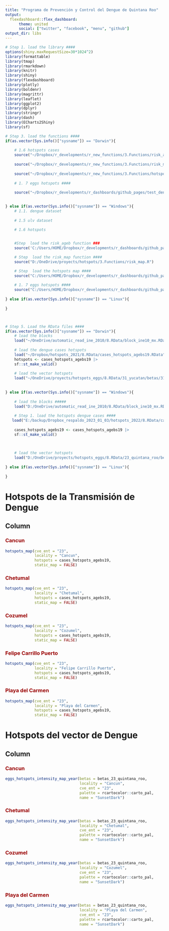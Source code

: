 ```yaml
---
title: "Programa de Prevención y Control del Dengue de Quintana Roo"
output: 
  flexdashboard::flex_dashboard:
      theme: united
      social: ["twitter", "facebook", "menu", "github"]
output_dir: libs      
---
```


```r

# Step 1. load the library ####
options(shiny.maxRequestSize=30*1024^2)
library(formattable)
library(tmap)
library(rmarkdown)
library(knitr)
library(shiny)
library(flexdashboard)
library(plotly)
library(boldenr)
library(magrittr)
library(leaflet)
library(ggplot2)
library(dplyr)
library(stringr)
library(dash)
library(ECharts2Shiny)
library(sf)

# Step 3. load the functions ####
if(as.vector(Sys.info()["sysname"]) == "Darwin"){
    
    # 1.6 hotspots cases
    source("~/Dropbox/r_developments/r_new_functions/3.Functions/risk_agebs.R")
    
    source("~/Dropbox/r_developments/r_new_functions/3.Functions/risk_map.R")
    
    source("~/Dropbox/r_developments/r_new_functions/3.Functions/hotspots_map.R")
    
    # 1. 7 eggs hotspots ####
    
    source("~/Dropbox/r_developments/r_dashboards/github_pages/test_denv_dash_oax/3.Functions/eggs_hotspots_intensity_map_year.R")

    
} else if(as.vector(Sys.info()["sysname"]) == "Windows"){
    # 1.1. dengue dataset
    
    # 1.5 ulv dataset
    
    # 1.6 hotspots


    #Step  load the risk_ageb function ###
    source('C:/Users/HOME/Dropbox/r_developments/r_dashboards/github_pages/test_dashboard/3.Functions/risk_agebs.R')

    # Step  load the risk_map function ####
    source("D:/OneDrive/proyects/hotspots/3.Functions/risk_map.R")

    # Step  load the hotspots map ####
    source("C:/Users/HOME/Dropbox/r_developments/r_dashboards/github_pages/test_dashboard/3.Functions/hotspots_map.R")
    
    # 1. 7 eggs hotspots ####
    source("C:/Users/HOME/Dropbox/r_developments/r_dashboards/github_pages/test_denv_dash_oax/3.Functions/eggs_hotspots_intensity_map_year.R")
    
} else if(as.vector(Sys.info()["sysname"]) == "Linux"){
    
}



# Step 5. Load the RData files ####
if(as.vector(Sys.info()["sysname"]) == "Darwin"){
    # load the blocks
    load("~/OneDrive/automatic_read_ine_2010/8.RData/block_ine10_mx.RData")
    
    # load the dengue cases hotspots
    load("~/Dropbox/hotspots_2021/8.RData/cases_hotspots_agebs19.RData")
    hotspots <- cases_hotspots_agebs19 |>
    sf::st_make_valid()
    
    # load the vector hotspots
    load("~/OneDrive/proyects/hotspots_eggs/8.RData/31_yucatan/betas/31_yucatan_zinb1_betas.RData")
    
    
} else if(as.vector(Sys.info()["sysname"]) == "Windows"){
    
    # load the blocks #####
    load("D:/OneDrive/automatic_read_ine_2010/8.RData/block_ine10_mx.RData") 
    
    # Step 1. load the hotspots dengue cases ####
   load("E:/backup/Dropbox_respaldo_2023_01_03/hotspots_2022/8.RData/cases_hotspots_agebs19.RData")
    
    cases_hotspots_agebs19 <- cases_hotspots_agebs19 |>
    sf::st_make_valid()

    
    
    # load the vector hotspots
    load("D:/OneDrive/proyects/hotspots_eggs/8.RData/23_quintana_roo/betas/23_quintana_roo_zinb1_betas.RData")
    
} else if(as.vector(Sys.info()["sysname"]) == "Linux"){
    
}


```

# **Hotspots de la Transmisión de Dengue**

## Column {.tabset}

### [**Cancun**]{style="color:#990000"}

```r
hotspots_map(cve_ent = "23",
             locality = "Cancun",
             hotspots = cases_hotspots_agebs19,
             static_map = FALSE)

```


### [**Chetumal**]{style="color:#990000"}

```r
hotspots_map(cve_ent = "23",
             locality = "Chetumal",
             hotspots = cases_hotspots_agebs19,
             static_map = FALSE)

```


### [**Cozumel**]{style="color:#990000"}

```r
hotspots_map(cve_ent = "23",
             locality = "Cozumel",
             hotspots = cases_hotspots_agebs19,
             static_map = FALSE)

```

### [**Felipe Carrillo Puerto**]{style="color:#990000"}

```r
hotspots_map(cve_ent = "23",
             locality = "Felipe Carrillo Puerto",
             hotspots = cases_hotspots_agebs19,
             static_map = FALSE)

```

### [**Playa del Carmen**]{style="color:#990000"}

```r
hotspots_map(cve_ent = "23",
             locality = "Playa del Carmen",
             hotspots = cases_hotspots_agebs19,
             static_map = FALSE)

```

# **Hotspots del vector de Dengue**

## Column {.tabset}

### [**Cancun**]{style="color:#990000"}

```r
eggs_hotspots_intensity_map_year(betas = betas_23_quintana_roo,
                                 locality = "Cancun",
                                 cve_ent = "23",
                                 palette = rcartocolor::carto_pal,
                                 name = "SunsetDark")
```


### [**Chetumal**]{style="color:#990000"}

```r
eggs_hotspots_intensity_map_year(betas = betas_23_quintana_roo,
                                 locality = "Chetumal",
                                 cve_ent = "23",
                                 palette = rcartocolor::carto_pal,
                                 name = "SunsetDark")
```

### [**Cozumel**]{style="color:#990000"}

```r
eggs_hotspots_intensity_map_year(betas = betas_23_quintana_roo,
                                 locality = "Cozumel",
                                 cve_ent = "23",
                                 palette = rcartocolor::carto_pal,
                                 name = "SunsetDark")
```


### [**Playa del Carmen**]{style="color:#990000"}

```r
eggs_hotspots_intensity_map_year(betas = betas_23_quintana_roo,
                                 locality = "Playa del Carmen",
                                 cve_ent = "23",
                                 palette = rcartocolor::carto_pal,
                                 name = "SunsetDark")
```


